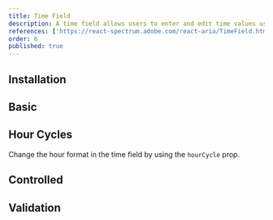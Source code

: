 ```yaml
---
title: Time Field
description: A time field allows users to enter and edit time values using a keyboard. Each part of a time value is displayed in an individually editable segment.
references: ['https://react-spectrum.adobe.com/react-aria/TimeField.html#props']
order: 6
published: true
---
```


## Installation
<Install component='time-field' />

## Basic
<Demo center component='date-and-time/time-field/time-field-demo' />

## Hour Cycles
Change the hour format in the time field by using the `hourCycle` prop.
<Demo center component='date-and-time/time-field/time-field-hc-demo' />

## Controlled
<Demo center component='date-and-time/time-field/time-field-controlled-demo' />

## Validation
<Demo center component='date-and-time/time-field/time-field-validation-demo' />
